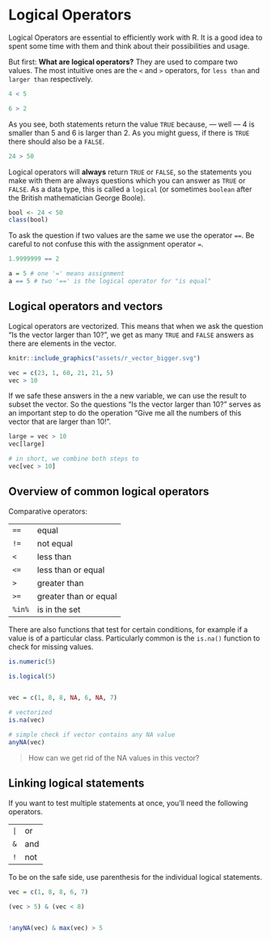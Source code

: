 # Logical Operators

Logical Operators are essential to efficiently work with R. It is a good idea to spent some time with them and think about their possibilities and usage.

But first: **What are logical operators?** They are used to compare two values. The most intuitive ones are the `<` and `>` operators, for `less than` and `larger than` respectively.

```r
4 < 5

6 > 2
```

As you see, both statements return the value `TRUE` because, --- well --- 4 is smaller than 5 and 6 is larger than 2. As you might guess, if there is `TRUE` there should also be a `FALSE`.


```r
24 > 50
```

Logical operators will **always** return `TRUE` or `FALSE`, so the statements you make with them are always questions which you can answer as `TRUE` or `FALSE`. As a data type, this is called a `logical` (or sometimes `boolean` after the British mathematician George Boole).


```r
bool <- 24 < 50
class(bool)
```


To ask the question if two values are the same we use the operator `==`. Be careful to not confuse this with the assignment operator `=`.

```r
1.9999999 == 2

a = 5 # one '=' means assignment
a == 5 # two '==' is the logical operator for "is equal"
```



## Logical operators and vectors

Logical operators are vectorized. This means that when we ask the question "Is the vector larger than 10?", we get as many `TRUE` and `FALSE` answers as there are elements in the vector.

```r
knitr::include_graphics("assets/r_vector_bigger.svg")
```


```r
vec = c(23, 1, 60, 21, 21, 5)
vec > 10
```

If we safe these answers in the a new variable, we can use the result to subset the vector.
So the questions "Is the vector larger than 10?" serves as an important step to do the operation "Give me all the numbers of this vector that are larger than 10!".

```r
large = vec > 10
vec[large]

# in short, we combine both steps to
vec[vec > 10]
```


## Overview of common logical operators

Comparative operators:

|          |                          |
|----------|--------------------------|
|`==`      |   equal                  |    
|`!=`      |   not equal              |        
|`<`       |   less than              |        
|`<=`      |   less than or equal     |        
|`>`       |   greater than           |    
|`>=`      |   greater than or equal  | 
|`%in%`    |   is in the set          |  

There are also functions that test for certain conditions, for example if a value is of a particular class.
Particularly common is the `is.na()` function to check for missing values. 

```r
is.numeric(5)

is.logical(5)


vec = c(1, 8, 8, NA, 6, NA, 7)

# vectorized
is.na(vec)

# simple check if vector contains any NA value
anyNA(vec)
```

> How can we get rid of the NA values in this vector?



## Linking logical statements

If you want to test multiple statements at once, you'll need the following operators.

|          |                          |
|----------|--------------------------|
|`|`       |   or                     |        
|`&`       |   and                    |    
|`!`       |   not                    |    
          

To be on the safe side, use parenthesis for the individual logical statements.

```r

vec = c(1, 8, 8, 6, 7)

(vec > 5) & (vec < 8)


!anyNA(vec) & max(vec) > 5

```


